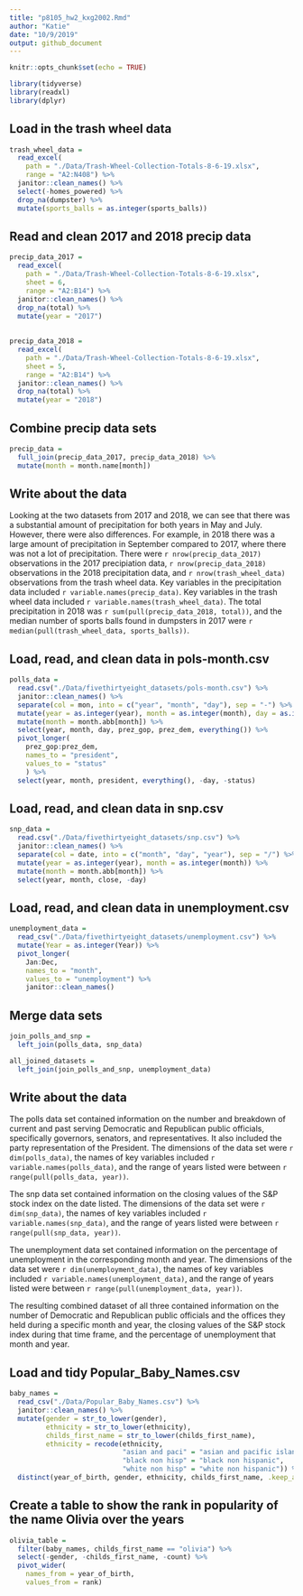 ```yaml
---
title: "p8105_hw2_kxg2002.Rmd"
author: "Katie"
date: "10/9/2019"
output: github_document
---
```


```r
knitr::opts_chunk$set(echo = TRUE)

library(tidyverse)
library(readxl) 
library(dplyr)
```

## Load in the trash wheel data 

```r
trash_wheel_data = 
  read_excel(
    path = "./Data/Trash-Wheel-Collection-Totals-8-6-19.xlsx", 
    range = "A2:N408") %>% 
  janitor::clean_names() %>% 
  select(-homes_powered) %>% 
  drop_na(dumpster) %>% 
  mutate(sports_balls = as.integer(sports_balls))
```

## Read and clean 2017 and 2018 precip data 

```r
precip_data_2017 = 
  read_excel(
    path = "./Data/Trash-Wheel-Collection-Totals-8-6-19.xlsx",  
    sheet = 6, 
    range = "A2:B14") %>% 
  janitor::clean_names() %>% 
  drop_na(total) %>% 
  mutate(year = "2017") 
  
  
precip_data_2018 = 
  read_excel(
    path = "./Data/Trash-Wheel-Collection-Totals-8-6-19.xlsx", 
    sheet = 5, 
    range = "A2:B14") %>% 
  janitor::clean_names() %>% 
  drop_na(total) %>%  
  mutate(year = "2018") 
```

## Combine precip data sets 

```r
precip_data = 
  full_join(precip_data_2017, precip_data_2018) %>% 
  mutate(month = month.name[month])
```

## Write about the data 

Looking at the two datasets from 2017 and 2018, we can see that there was a substantial amount of precipitation for both years in May and July. However, there were also differences. For example, in 2018 there was a large amount of precipitation in September compared to 2017, where there was not a lot of precipitation. There were `r nrow(precip_data_2017)` observations in the 2017 precipiation data, `r nrow(precip_data_2018)` observations in the 2018 precipitation data, and `r nrow(trash_wheel_data)` observations from the trash wheel data. Key variables in the precipitation data included `r variable.names(precip_data)`. Key variables in the trash wheel data included `r variable.names(trash_wheel_data)`. The total precipitation in 2018 was `r sum(pull(precip_data_2018, total))`, and the median number of sports balls found in dumpsters in 2017 were `r median(pull(trash_wheel_data, sports_balls))`. 

## Load, read, and clean data in pols-month.csv

```r
polls_data = 
  read.csv("./Data/fivethirtyeight_datasets/pols-month.csv") %>% 
  janitor::clean_names() %>% 
  separate(col = mon, into = c("year", "month", "day"), sep = "-") %>% 
  mutate(year = as.integer(year), month = as.integer(month), day = as.integer(day)) %>%  
  mutate(month = month.abb[month]) %>% 
  select(year, month, day, prez_gop, prez_dem, everything()) %>% 
  pivot_longer(
    prez_gop:prez_dem,
    names_to = "president", 
    values_to = "status"
    ) %>% 
  select(year, month, president, everything(), -day, -status) 
```

## Load, read, and clean data in snp.csv

```r
snp_data = 
  read.csv("./Data/fivethirtyeight_datasets/snp.csv") %>% 
  janitor::clean_names() %>% 
  separate(col = date, into = c("month", "day", "year"), sep = "/") %>% 
  mutate(year = as.integer(year), month = as.integer(month)) %>%  
  mutate(month = month.abb[month]) %>% 
  select(year, month, close, -day)
```

## Load, read, and clean data in unemployment.csv

```r
unemployment_data = 
  read_csv("./Data/fivethirtyeight_datasets/unemployment.csv") %>% 
  mutate(Year = as.integer(Year)) %>%  
  pivot_longer(
    Jan:Dec,
    names_to = "month", 
    values_to = "unemployment") %>%  
    janitor::clean_names()
```

## Merge data sets 

```r
join_polls_and_snp = 
  left_join(polls_data, snp_data)

all_joined_datasets = 
  left_join(join_polls_and_snp, unemployment_data) 
```

## Write about the data 

The polls data set contained information on the number and breakdown of current and past serving Democratic and Republican public officials, specifically governors, senators, and representatives. It also included the party representation of the President. The dimensions of the data set were `r dim(polls_data)`, the names of key variables included `r variable.names(polls_data)`, and the range of years listed were between `r range(pull(polls_data, year))`. 

The snp data set contained information on the closing values of the S&P stock index on the date listed. The dimensions of the data set were `r dim(snp_data)`, the names of key variables included `r variable.names(snp_data)`, and the range of years listed were between `r range(pull(snp_data, year))`. 

The unemployment data set contained information on the percentage of unemployment in the corresponding month and year. The dimensions of the data set were `r dim(unemployment_data)`, the names of key variables included `r variable.names(unemployment_data)`, and the range of years listed were between `r range(pull(unemployment_data, year))`. 

The resulting combined dataset of all three contained information on the number of Democratic and Republican public officials and the offices they held during a specific month and year, the closing values of the S&P stock index during that time frame, and the percentage of unemployment that month and year. 

## Load and tidy Popular_Baby_Names.csv

```r
baby_names = 
  read_csv("./Data/Popular_Baby_Names.csv") %>% 
  janitor::clean_names() %>% 
  mutate(gender = str_to_lower(gender), 
         ethnicity = str_to_lower(ethnicity), 
         childs_first_name = str_to_lower(childs_first_name), 
         ethnicity = recode(ethnicity, 
                            "asian and paci" = "asian and pacific islander", 
                            "black non hisp" = "black non hispanic", 
                            "white non hisp" = "white non hispanic")) %>% 
  distinct(year_of_birth, gender, ethnicity, childs_first_name, .keep_all= TRUE)
```

## Create a table to show the rank in popularity of the name Olivia over the years 

```r
olivia_table = 
  filter(baby_names, childs_first_name == "olivia") %>% 
  select(-gender, -childs_first_name, -count) %>% 
  pivot_wider(
    names_from = year_of_birth, 
    values_from = rank) 
```





